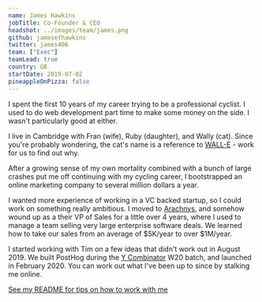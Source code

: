 ```yaml
---
name: James Hawkins
jobTitle: Co-Founder & CEO
headshot: ../images/team/james.png
github: jamesefhawkins
twitter: james406
team: ["Exec"]
teamLead: true
country: GB
startDate: 2019-07-02
pineappleOnPizza: false
---
```


I spent the first 10 years of my career trying to be a professional cyclist. I used to do web development part time to make some money on the side. I wasn't particularly good at either.

I live in Cambridge with Fran (wife), Ruby (daughter), and Wally (cat). Since you're probably wondering, the cat's name is a reference to [WALL-E](https://en.wikipedia.org/wiki/WALL-E) - work for us to find out why.

After a growing sense of my own mortality combined with a bunch of large crashes put me off continuing with my cycling career, I bootstrapped an online marketing company to several million dollars a year.

I wanted more experience of working in a VC backed startup, so I could work on something really ambitious. I moved to [Arachnys](https://arachnys.com), and somehow wound up as a their VP of Sales for a little over 4 years, where I used to manage a team selling very large enterprise software deals. We learned how to take our sales from an average of $5K/year to over $1M/year.

I started working with Tim on a few ideas that didn't work out in August 2019. We built PostHog during the [Y Combinator](https://ycombinator.com) W20 batch, and launched in February 2020. You can work out what I've been up to since by stalking me online.

[See my README for tips on how to work with me](/handbook/company/team/james-hawkins)
